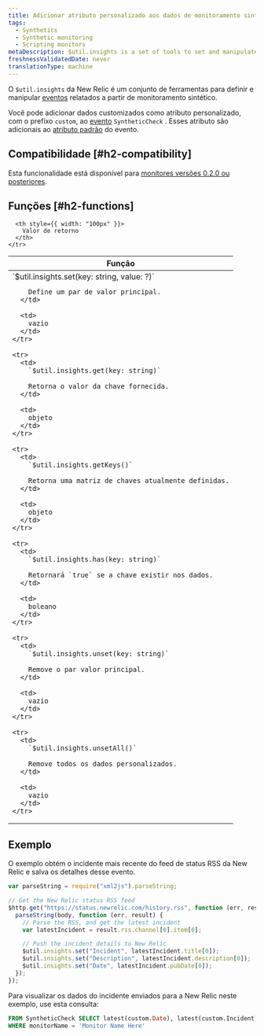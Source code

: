 ```yaml
---
title: Adicionar atributo personalizado aos dados de monitoramento sintético
tags:
  - Synthetics
  - Synthetic monitoring
  - Scripting monitors
metaDescription: $util.insights is a set of tools to set and manipulate synthetic event data in New Relic.
freshnessValidatedDate: never
translationType: machine
---
```


O `$util.insights` da New Relic é um conjunto de ferramentas para definir e manipular [eventos](/docs/using-new-relic/data/understand-data/new-relic-data-types#event-data) relatados a partir de monitoramento sintético.

Você pode adicionar dados customizados como atributo personalizado, com o prefixo `custom`, ao [evento](/docs/data-apis/understand-data/new-relic-data-types/#event-data) `SyntheticCheck` . Esses atributo são adicionais ao [atributo padrão](/docs/insights/new-relic-insights/decorating-events/synthetics-default-attributes-insights#syntheticcheck-table) do evento.

## Compatibilidade [#h2-compatibility]

Esta funcionalidade está disponível para [monitores versões 0.2.0 ou posteriores](/docs/synthetics/new-relic-synthetics/scripting-monitors/scripted-monitor-runtime-environment).

## Funções [#h2-functions]

<table>
  <thead>
    <tr>
      <th>
        Função
      </th>

      <th style={{ width: "100px" }}>
        Valor de retorno
      </th>
    </tr>
  </thead>

  <tbody>
    <tr>
      <td>
        `$util.insights.set(key: string, value: ?)`

        Define um par de valor principal.
      </td>

      <td>
        vazio
      </td>
    </tr>

    <tr>
      <td>
        `$util.insights.get(key: string)`

        Retorna o valor da chave fornecida.
      </td>

      <td>
        objeto
      </td>
    </tr>

    <tr>
      <td>
        `$util.insights.getKeys()`

        Retorna uma matriz de chaves atualmente definidas.
      </td>

      <td>
        objeto
      </td>
    </tr>

    <tr>
      <td>
        `$util.insights.has(key: string)`

        Retornará `true` se a chave existir nos dados.
      </td>

      <td>
        boleano
      </td>
    </tr>

    <tr>
      <td>
        `$util.insights.unset(key: string)`

        Remove o par valor principal.
      </td>

      <td>
        vazio
      </td>
    </tr>

    <tr>
      <td>
        `$util.insights.unsetAll()`

        Remove todos os dados personalizados.
      </td>

      <td>
        vazio
      </td>
    </tr>
  </tbody>
</table>

## Exemplo

O exemplo obtém o incidente mais recente do feed de status RSS da New Relic e salva os detalhes desse evento.

```javascript
var parseString = require("xml2js").parseString;

// Get the New Relic status RSS feed
$http.get("https://status.newrelic.com/history.rss", function (err, response, body) {
  parseString(body, function (err, result) {
    // Parse the RSS, and get the latest incident
    var latestIncident = result.rss.channel[0].item[0];

    // Push the incident details to New Relic
    $util.insights.set("Incident", latestIncident.title[0]);
    $util.insights.set("Description", latestIncident.description[0]);
    $util.insights.set("Date", latestIncident.pubDate[0]);
  });
});
```

Para visualizar os dados do incidente enviados para a New Relic neste exemplo, use esta consulta:

```sql
FROM SyntheticCheck SELECT latest(custom.Date), latest(custom.Incident), latest(custom.Description)
WHERE monitorName = 'Monitor Name Here'
```